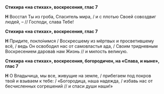 **Стихира «на стихах», воскресения, глас 7**

**Н** Восстал Ты из гроба, Спаситель мира, / и с плотью Своей совоздвиг людей, – // Господи, слава Тебе!

**Стихира «на стихах», воскресения, глас 7**

**Н** Придите, покло́нимся / Воскресшему из мёртвых и просветившему всё, / ведь Он освободил нас от самовластья ада, / Своим тридневным Воскресением дарова́в нам Жизнь // и милость великую.

**Стихира «на стихах», воскресения, богородичен, на «Слава, и ныне», глас 7**

**Н** О Владычица, мы все, живущие на земле, / прибегаем под покров твой и взываем к тебе: / «Богородица, наша надежда, / избавь нас от бесчисленных согрешений // и спаси души наши!»
